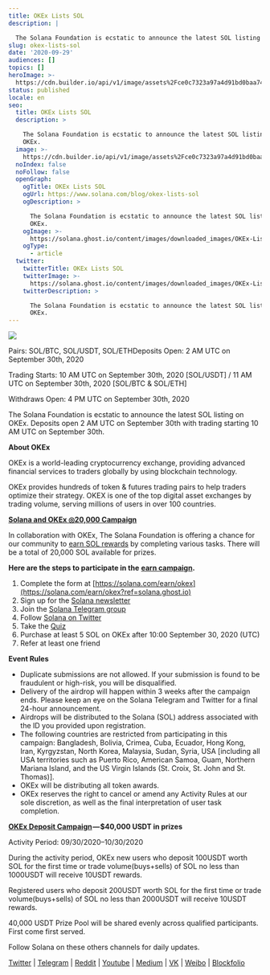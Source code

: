 ```yaml
---
title: OKEx Lists SOL
description: |

  The Solana Foundation is ecstatic to announce the latest SOL listing on OKEx.
slug: okex-lists-sol
date: '2020-09-29'
audiences: []
topics: []
heroImage: >-
  https://cdn.builder.io/api/v1/image/assets%2Fce0c7323a97a4d91bd0baa7490ec9139%2F47ccbc5e657a45db8582e24c3b9e1a1c
status: published
locale: en
seo:
  title: OKEx Lists SOL
  description: >

    The Solana Foundation is ecstatic to announce the latest SOL listing on
    OKEx.
  image: >-
    https://cdn.builder.io/api/v1/image/assets%2Fce0c7323a97a4d91bd0baa7490ec9139%2F47ccbc5e657a45db8582e24c3b9e1a1c
  noIndex: false
  noFollow: false
  openGraph:
    ogTitle: OKEx Lists SOL
    ogUrl: https://www.solana.com/blog/okex-lists-sol
    ogDescription: >

      The Solana Foundation is ecstatic to announce the latest SOL listing on
      OKEx.
    ogImage: >-
      https://solana.ghost.io/content/images/downloaded_images/OKEx-Lists-SOL/1-AZ26BwZ0guop2PB8n_gkWA-3.png
    ogType:
      - article
  twitter:
    twitterTitle: OKEx Lists SOL
    twitterImage: >-
      https://solana.ghost.io/content/images/downloaded_images/OKEx-Lists-SOL/1-AZ26BwZ0guop2PB8n_gkWA-3.png
    twitterDescription: >

      The Solana Foundation is ecstatic to announce the latest SOL listing on
      OKEx.
---
```


![](/okex-lists-sol/image-1.png)

Pairs: SOL/BTC, SOL/USDT, SOL/ETHDeposits Open: 2 AM UTC on September 30th, 2020

Trading Starts: 10 AM UTC on September 30th, 2020 \[SOL/USDT\] / 11 AM UTC on September 30th, 2020 \[SOL/BTC & SOL/ETH\]

Withdraws Open: 4 PM UTC on September 30th, 2020

The Solana Foundation is ecstatic to announce the latest SOL listing on OKEx. Deposits open 2 AM UTC on September 30th with trading starting 10 AM UTC on September 30th.

**About OKEx**

OKEx is a world-leading cryptocurrency exchange, providing advanced financial services to traders globally by using blockchain technology.

OKEx provides hundreds of token & futures trading pairs to help traders optimize their strategy. OKEX is one of the top digital asset exchanges by trading volume, serving millions of users in over 100 countries.

[**Solana and OKEx ◎20,000 Campaign**](https://solana.com/earn/okex?ref=solana.ghost.io)

In collaboration with OKEx, The Solana Foundation is offering a chance for our community to [earn SOL rewards](https://solana.com/earn/okex?ref=solana.ghost.io) by completing various tasks. There will be a total of 20,000 SOL available for prizes.

**Here are the steps to participate in the** [**earn campaign**](https://solana.com/earn/okex?ref=solana.ghost.io)**.**

1.  Complete the form at [https://solana.com/earn/okex](https://solana.com/earn/okex?ref=solana.ghost.io)
2.  Sign up for the [Solana newsletter](http://solana.com/newsletter?ref=solana.ghost.io)
3.  Join the [Solana Telegram group](https://t.me/solanaio?ref=solana.ghost.io)
4.  Follow [Solana on Twitter](https://twitter.com/solana?ref=solana.ghost.io)
5.  Take the [Quiz](https://solana.com/earn/okex?ref=solana.ghost.io)
6.  Purchase at least 5 SOL on OKEx after 10:00 September 30, 2020 (UTC)
7.  Refer at least one friend

**Event Rules**

-   Duplicate submissions are not allowed. If your submission is found to be fraudulent or high-risk, you will be disqualified.
-   Delivery of the airdrop will happen within 3 weeks after the campaign ends. Please keep an eye on the Solana Telegram and Twitter for a final 24-hour announcement.
-   Airdrops will be distributed to the Solana (SOL) address associated with the ID you provided upon registration.
-   The following countries are restricted from participating in this campaign: Bangladesh, Bolivia, Crimea, Cuba, Ecuador, Hong Kong, Iran, Kyrgyzstan, North Korea, Malaysia, Sudan, Syria, USA \[including all USA territories such as Puerto Rico, American Samoa, Guam, Northern Mariana Island, and the US Virgin Islands (St. Croix, St. John and St. Thomas)\].
-   OKEx will be distributing all token awards.
-   OKEx reserves the right to cancel or amend any Activity Rules at our sole discretion, as well as the final interpretation of user task completion.

[**OKEx Deposit Campaign**](https://www.okex.com/promotion/9ML8P5?ref=solana.ghost.io) **— $40,000 USDT in prizes**

Activity Period: 09/30/2020–10/30/2020

During the activity period, OKEx new users who deposit 100USDT worth SOL for the first time or trade volume(buys+sells) of SOL no less than 1000USDT will receive 10USDT rewards.

Registered users who deposit 200USDT worth SOL for the first time or trade volume(buys+sells) of SOL no less than 2000USDT will receive 10USDT rewards.

40,000 USDT Prize Pool will be shared evenly across qualified participants. First come first served.

Follow Solana on these others channels for daily updates.

[Twitter](https://twitter.com/solana?ref=solana.ghost.io) | [Telegram](https://t.me/solanaio?ref=solana.ghost.io) | [Reddit](https://www.reddit.com/r/solana/?ref=solana.ghost.io) | [Youtube](https://www.youtube.com/c/solanalabs?ref=solana.ghost.io) | [Medium](https://medium.com/solana-labs?ref=solana.ghost.io) | [VK](https://vk.com/solanarus?ref=solana.ghost.io) | [Weibo](https://www.weibo.com/SolanaNews?is_all=1&ref=solana.ghost.io) | [Blockfolio](https://blockfolio.com/coin/SOL?ref=solana.ghost.io)
